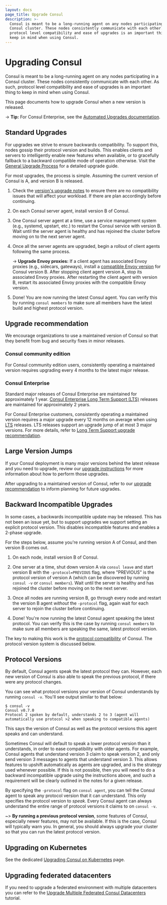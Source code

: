 ```yaml
---
layout: docs
page_title: Upgrade Consul
description: >-
  Consul is meant to be a long-running agent on any nodes participating in a
  Consul cluster. These nodes consistently communicate with each other. As such,
  protocol level compatibility and ease of upgrades is an important thing to
  keep in mind when using Consul.
---
```


# Upgrading Consul

Consul is meant to be a long-running agent on any nodes participating in a
Consul cluster. These nodes consistently communicate with each other. As such,
protocol level compatibility and ease of upgrades is an important thing to
keep in mind when using Consul.

This page documents how to upgrade Consul when a new version is released.

-> **Tip:** For Consul Enterprise, see the [Automated Upgrades documentation](/consul/docs/upgrade/automated).

## Standard Upgrades

For upgrades we strive to ensure backwards compatibility. To support this,
nodes gossip their protocol version and builds. This enables clients and
servers to intelligently enable new features when available, or to gracefully
fallback to a backward compatible mode of operation otherwise.
Visit the [General Upgrade Process](/consul/docs/consul/docs/upgrade/instructions/general-process) for a detailed upgrade guide.

For most upgrades, the process is simple. Assuming the current version of
Consul is A, and version B is released.

1. Check the [version's upgrade notes](/consul/docs/upgrade/version-specific) to ensure
   there are no compatibility issues that will affect your workload. If there
   are plan accordingly before continuing.

2. On each Consul server agent, install version B of Consul.

3. One Consul server agent at a time,  use a service management system
   (e.g., systemd, upstart, etc.) to restart the Consul service with version B. Wait until
   the server agent is healthy and has rejoined the cluster before moving on to the
   next server agent.

4. Once all the server agents are upgraded, begin a rollout of client agents following
   the same process.

   -> **Upgrade Envoy proxies:** If a client agent has associated Envoy proxies (e.g., sidecars, gateways),
      install a [compatible Envoy version](/consul/docs/connect/proxies/envoy#supported-versions)
      for Consul version B.
      After stopping client agent version A,
      stop its associated Envoy proxies.
      After restarting the client agent with version B,
      restart its associated Envoy proxies with the compatible Envoy version.

5. Done! You are now running the latest Consul agent. You can verify this
   by running `consul members` to make sure all members have the latest
   build and highest protocol version.

## Upgrade recommendation

We encourage organizations to use a maintained version of Consul
so that they benefit from bug and security fixes in minor releases.

### Consul community edition

For Consul community edition users,
consistently operating a maintained version requires upgrading
every 4 months to the latest major release.

### Consul Enterprise

Standard major releases of Consul Enterprise are maintained for approximately 1 year.
[Consul Enterprise Long Term Support (LTS)](/consul/docs/upgrade/lts)
releases are maintained for approximately 2 years.

For Consul Enterprise customers,
consistently operating a maintained version requires a major upgrade every 12 months
on average when using [LTS](/consul/docs/upgrade/lts) releases.
LTS releases support an upgrade jump of at most 3 major versions.
For more details, refer to
[Long Term Support upgrade recommendation](/consul/docs/enterprise/long-term-support#annual-upgrade-to-next-lts-release).

## Large Version Jumps

If your Consul deployment is many major versions behind the latest release
and you need to upgrade, review our
[upgrade instructions](/consul/docs/consul/docs/upgrade/instructions)
for more information about how to perform those upgrades.

After upgrading to a maintained version of Consul, refer to our
[upgrade recommendation](#upgrade-recommendation)
to inform planning for future upgrades.

## Backward Incompatible Upgrades

In some cases, a backwards incompatible update may be released. This has not
been an issue yet, but to support upgrades we support setting an explicit
protocol version. This disables incompatible features and enables a 2-phase upgrade.

For the steps below, assume you're running version A of Consul, and then
version B comes out.

1. On each node, install version B of Consul.

2. One server at a time, shut down version A via `consul leave` and start version B with the
   `-protocol=PREVIOUS` flag, where "PREVIOUS" is the protocol version of
   version A (which can be discovered by running `consul -v` or `consul members`). Wait until the server is healthy and has rejoined the cluster
   before moving on to the next server.

3. Once all nodes are running version B, go through every node and restart the
   version B agent _without_ the `-protocol` flag, again wait for each server to
   rejoin the cluster before continuing.

4. Done! You're now running the latest Consul agent speaking the latest protocol.
   You can verify this is the case by running `consul members` to
   make sure all members are speaking the same, latest protocol version.

The key to making this work is the [protocol compatibility](/consul/docs/upgrade/compatibility)
of Consul. The protocol version system is discussed below.

## Protocol Versions

By default, Consul agents speak the latest protocol they can. However, each
new version of Consul is also able to speak the previous protocol, if there
were any protocol changes.

You can see what protocol versions your version of Consul understands by
running `consul -v`. You'll see output similar to that below:

```shell-session
$ consul -v
Consul v0.7.0
Protocol 2 spoken by default, understands 2 to 3 (agent will automatically use protocol >2 when speaking to compatible agents)
```

This says the version of Consul as well as the protocol versions this
agent speaks and can understand.

Sometimes Consul will default to speak a lower protocol version
than it understands, in order to ease compatibility with older agents. For
example, Consul agents that understand version 3 claim to speak version 2,
and only send version 3 messages to agents that understand version 3. This
allows features to upshift automatically as agents are upgraded, and is the
strategy used whenever possible. If this is not possible, then you will need
to do a backward incompatible upgrade using the instructions above, and such
a requirement will be clearly outlined in the notes for a given release.

By specifying the `-protocol` flag on `consul agent`, you can tell the
Consul agent to speak any protocol version that it can understand. This
only specifies the protocol version to _speak_. Every Consul agent can
always understand the entire range of protocol versions it claims to
on `consul -v`.

~> **By running a previous protocol version**, some features
of Consul, especially newer features, may not be available. If this is the
case, Consul will typically warn you. In general, you should always upgrade
your cluster so that you can run the latest protocol version.

## Upgrading on Kubernetes

See the dedicated [Upgrading Consul on Kubernetes](/consul/docs/upgrade/k8s) page.

## Upgrading federated datacenters

If you need to upgrade a federated environment with multiple datacenters you can
refer to the [Upgrade Multiple Federated Consul Datacenters](/consul/tutorials/datacenter-operations/upgrade-federated-environment)
tutorial.
